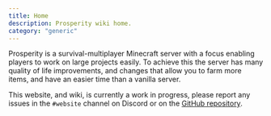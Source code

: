 ```yaml
---
title: Home
description: Prosperity wiki home.
category: "generic"
---
```


Prosperity is a survival-multiplayer Minecraft server with a focus enabling players to work on large projects easily. To achieve this the server has many quality of life improvements, and changes that allow you to farm more items, and have an easier time than a vanilla server.

This website, and wiki, is currently a work in progress, please report any issues in the `#website` channel on Discord or on the [GitHub repository](https://github.com/ProsperityMC/Prosperity-Website/issues).
